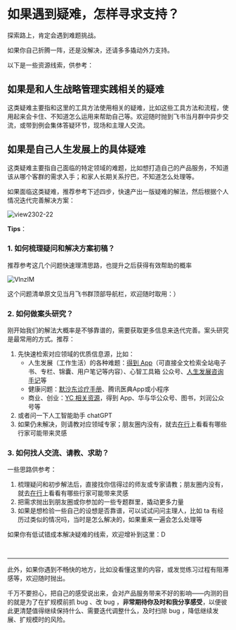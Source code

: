 # 如果遇到疑难，怎样寻求支持？

探索路上，肯定会遇到难题挑战。

如果你自己折腾一阵，还是没解决，还请多多撬动外力支持。

以下是一些资源线索，供参考：

## 如果是和人生战略管理实践相关的疑难

这类疑难主要指和这里的工具方法使用相关的疑难，比如这些工具方法和流程，使用起来会卡住、不知道怎么运用来帮助自己等。欢迎随时抛到飞书当月群中异步交流，或带到例会集体答疑环节，现场和主理人交流。


## 如果是自己人生发展上的具体疑难

这类疑难主要指自己面临的特定领域的难题，比如想打造自己的产品服务，不知道该从哪个客群的需求入手；和家人长期关系拧巴，不知道怎么处理等。

如果面临这类疑难，推荐参考下述四步，快速产出一版疑难的解法，然后根据个人情况迭代完善解决方案：

 ![view2302-22](https://cdn.sunnyhuang.net/share/view2302-22.png ':size=650')

**Tips**：

### 1. 如何梳理疑问和解决方案初稿？

推荐参考这几个问题快速理清思路，也提升之后获得有效帮助的概率

![VlnzIM](https://cdn.sunnyhuang.net/share/VlnzIM.jpg ':size=500')

这个问题清单原文见当月飞书群顶部导航栏，欢迎随时取用：）

### 2. **如何做案头研究？**

刚开始我们的解法大概率是不够靠谱的，需要获取更多信息来迭代完善。案头研究是最常用的方式。推荐：

1. 先快速检索对应领域的优质信息源，比如：
    - 人生发展（工作生活）的各种难题：[得到 App](https://www.dedao.cn/)（可直接全文检索全站电子书、专栏、锦囊、用户笔记等内容）、心智工具箱 公众号、[人生发展咨询手记](https://mp.weixin.qq.com/mp/appmsgalbum?__biz=MzA3MzM0MjUyMQ==&action=getalbum&album_id=2779446765539409925&scene=173&from_msgid=2652153334&from_itemidx=1&count=3&nolastread=1#wechat_redirect)等
    - 健康问题：[默沙东诊疗手册](https://www.msdmanuals.cn/home)、腾讯医典App或小程序
    - 商业、创业：[YC 相关资源](https://www.ycombinator.com/)，得到 App、华与华公众号、图书，刘润公众号等
2. 或者问一下人工智能助手 chatGPT
3. 如果仍未解决，则请教对应领域专家；朋友圈内没有，就去[在行](https://www.zaih.com/)上看看有哪些行家可能带来灵感
    
### 3. **如何找人交流、请教、求助？** 

一些思路供参考：

1. 梳理疑问和初步解法后，直接找你信得过的师友或专家请教；朋友圈内没有，就去[在行](https://www.zaih.com/)上看看有哪些行家可能带来灵感
2. 把需求抛出到朋友圈或你参加的一些专题群里，撬动更多力量
3. 如果是想检验一些自己的设想是否靠谱，可以试试问问主理人，比如 ta 有经历过类似的情况吗，当时是怎么解决的，如果重来一遍会怎么处理等

如果你有低试错成本解决疑难的线索，欢迎增补到这里：D



<br />

---

此外，如果你遇到不畅快的地方，比如没看懂这里的内容，或发觉练习过程有阻滞感等，欢迎随时抛出。

千万不要担心，把自己的感受说出来，会对产品服务带来不好的影响——内测的目的就是为了在扩规模前抓 bug 、改 bug ，**非常期待你及时和我分享感受**，以便彼此更清楚值得继续保持什么、需要迭代调整什么，及时扫除 bug ，降低继续发展、扩规模时的风险。